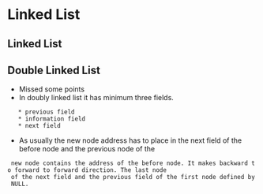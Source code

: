 = Linked List =

== Linked List ==

== Double Linked List ==
* Missed some points
* In doubly linked list it has minimum three fields. 
	* previous field
	* information field
	* next field
* As usually the new node address has to place in the next field of the before node and the previous node of the 
  new node contains the address of the before node. It makes backward to forward to forward direction. The last node 
  of the next field and the previous field of the first node defined by NULL. 
  
  {{file:/home/basith/Pictures/pic-full-210714-1156-25.png|Basic double linked list diagram}} 
  {{vfile:/home/basith/Coding/CProgramming/vivenEmbeddedAcademy/vivenNew/doubleLinkedList.c|Double linked list Program 1}} 
  
  

